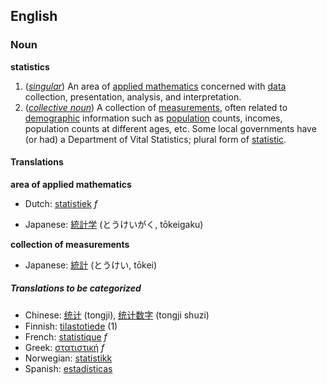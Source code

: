 ==English==

=== Noun ===
'''statistics'''
# (''[[singular]]'') An area of [[applied mathematics]] concerned with [[data]] collection, presentation, analysis, and interpretation.
# (''[[collective noun]]'') A collection of [[measurement]]s, often related to [[demographic]] information such as [[population]] counts, incomes, population counts at different ages, etc. Some local governments have (or had) a Department of Vital Statistics; plural form of [[statistic]].

====Translations====
'''area of applied mathematics'''
{{top}}
*Dutch: [[statistiek]] ''f''
{{mid}}
*Japanese: [[統計学]] (とうけいがく, tōkeigaku)
{{bottom}}

'''collection of measurements'''
{{top}}
*Japanese: [[統計]] (とうけい, tōkei)
{{mid}}
{{bottom}}

=====Translations to be categorized=====
{{checktrans}}

*Chinese: [[统计]] (tongji), [[统计数字]] (tongji shuzi) 
*Finnish: [[tilastotiede]] (1)
*French: [[statistique]] ''f''
*Greek: [[στατιστική]] ''f''
*Norwegian: [[statistikk]]
*Spanish: [[estadísticas]]